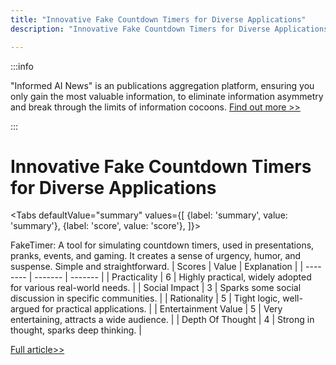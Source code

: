 ```yaml
---
title: "Innovative Fake Countdown Timers for Diverse Applications"
description: "Innovative Fake Countdown Timers for Diverse Applications"

---
```



:::info

"Informed AI News" is an publications aggregation platform, ensuring you only gain the most valuable information, to eliminate information asymmetry and break through the limits of information cocoons.  [Find out more >>](/)

:::

# Innovative Fake Countdown Timers for Diverse Applications


<Tabs
	defaultValue="summary"
	values={[
	{label: 'summary', value: 'summary'},
	{label: 'score', value: 'score'},
]}>
<TabItem value="summary">


FakeTimer: A tool for simulating countdown timers, used in presentations, pranks, events, and gaming. It creates a sense of urgency, humor, and suspense. Simple and straightforward.
</TabItem>
<TabItem value="score">
	| Scores     | Value   | Explanation |
	| -------- | ------- | ------- |
	| Practicality  | 6    | Highly practical, widely adopted for various real-world needs.    |
	| Social Impact | 3     | Sparks some social discussion in specific communities.    |
	| Rationality    | 5    | Tight logic, well-argued for practical applications.    |
	| Entertainment Value    | 5    | Very entertaining, attracts a wide audience.    |
	| Depth Of Thought    | 4    | Strong in thought, sparks deep thinking.    |
</TabItem>
</Tabs>

[Full article>>](https://www.producthunt.com/posts/faketimer)
